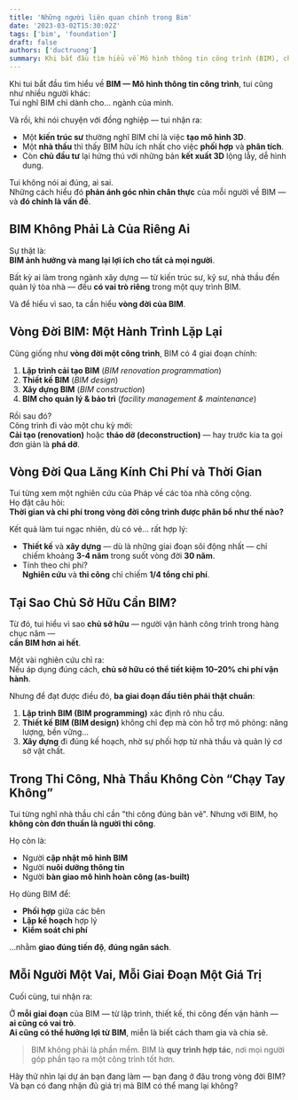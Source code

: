 ```yaml
---
title: 'Những người liên quan chính trong Bim'
date: '2023-03-02T15:30:02Z'
tags: ['bim', 'foundation']
draft: false
authors: ['ductruong']
summary: Khi bắt đầu tìm hiểu về Mô hình thông tin công trình (BIM), chúng ta có xu hướng chỉ xem xét BIM dành cho lĩnh vực cụ thể của mình.
---
```


Khi tui bắt đầu tìm hiểu về **BIM — Mô hình thông tin công trình**, tui cũng như nhiều người khác:  
Tui nghĩ BIM chỉ dành cho… ngành của mình.

Và rồi, khi nói chuyện với đồng nghiệp — tui nhận ra:

- Một **kiến trúc sư** thường nghĩ BIM chỉ là việc **tạo mô hình 3D**.
- Một **nhà thầu** thì thấy BIM hữu ích nhất cho việc **phối hợp** và **phân tích**.
- Còn **chủ đầu tư** lại hứng thú với những bản **kết xuất 3D** lộng lẫy, dễ hình dung.

Tui không nói ai đúng, ai sai.  
Những cách hiểu đó **phản ánh góc nhìn chân thực** của mỗi người về BIM — và **đó chính là vấn đề**.

## BIM Không Phải Là Của Riêng Ai

Sự thật là:  
**BIM ảnh hưởng và mang lại lợi ích cho tất cả mọi người**.

Bất kỳ ai làm trong ngành xây dựng — từ kiến trúc sư, kỹ sư, nhà thầu đến quản lý tòa nhà — đều **có vai trò riêng** trong một quy trình BIM.

Và để hiểu vì sao, ta cần hiểu **vòng đời của BIM**.

## Vòng Đời BIM: Một Hành Trình Lặp Lại

Cũng giống như **vòng đời một công trình**, BIM có 4 giai đoạn chính:

1. **Lập trình cải tạo BIM** (_BIM renovation programmation_)
2. **Thiết kế BIM** (_BIM design_)
3. **Xây dựng BIM** (_BIM construction_)
4. **BIM cho quản lý & bảo trì** (_facility management & maintenance_)

Rồi sau đó?  
Công trình đi vào một chu kỳ mới:  
**Cải tạo (renovation)** hoặc **tháo dỡ (deconstruction)** — hay trước kia ta gọi đơn giản là **phá dỡ**.

## Vòng Đời Qua Lăng Kính Chi Phí và Thời Gian

Tui từng xem một nghiên cứu của Pháp về các tòa nhà công cộng.  
Họ đặt câu hỏi:  
**Thời gian và chi phí trong vòng đời công trình được phân bổ như thế nào?**

Kết quả làm tui ngạc nhiên, dù có vẻ… rất hợp lý:

- **Thiết kế** và **xây dựng** — dù là những giai đoạn sôi động nhất — chỉ chiếm khoảng **3-4 năm** trong suốt vòng đời **30 năm**.
- Tính theo chi phí?  
  **Nghiên cứu** và **thi công** chỉ chiếm **1/4 tổng chi phí**.

## Tại Sao Chủ Sở Hữu Cần BIM?

Từ đó, tui hiểu vì sao **chủ sở hữu** — người vận hành công trình trong hàng chục năm —  
**cần BIM hơn ai hết**.

Một vài nghiên cứu chỉ ra:  
Nếu áp dụng đúng cách, **chủ sở hữu có thể tiết kiệm 10–20% chi phí vận hành**.

Nhưng để đạt được điều đó, **ba giai đoạn đầu tiên phải thật chuẩn**:

1. **Lập trình BIM (BIM programming)** xác định rõ nhu cầu.
2. **Thiết kế BIM (BIM design)** không chỉ đẹp mà còn hỗ trợ mô phỏng: năng lượng, bền vững...
3. **Xây dựng** đi đúng kế hoạch, nhờ sự phối hợp từ nhà thầu và quản lý cơ sở vật chất.

## Trong Thi Công, Nhà Thầu Không Còn “Chạy Tay Không”

Tui từng nghĩ nhà thầu chỉ cần "thi công đúng bản vẽ". Nhưng với BIM, họ **không còn đơn thuần là người thi công**.

Họ còn là:

- Người **cập nhật mô hình BIM**
- Người **nuôi dưỡng thông tin**
- Người **bàn giao mô hình hoàn công (as-built)**

Họ dùng BIM để:

- **Phối hợp** giữa các bên
- **Lập kế hoạch** hợp lý
- **Kiểm soát chi phí**

…nhằm **giao đúng tiến độ**, **đúng ngân sách**.

## Mỗi Người Một Vai, Mỗi Giai Đoạn Một Giá Trị

Cuối cùng, tui nhận ra:

Ở **mỗi giai đoạn** của BIM — từ lập trình, thiết kế, thi công đến vận hành —  
**ai cũng có vai trò**.  
**Ai cũng có thể hưởng lợi từ BIM**, miễn là biết cách tham gia và chia sẻ.

> BIM không phải là phần mềm.
> BIM là **quy trình hợp tác**, nơi mọi người góp phần tạo ra một công trình tốt hơn.

Hãy thử nhìn lại dự án bạn đang làm — bạn đang ở đâu trong vòng đời BIM? Và bạn có đang nhận đủ giá trị mà BIM có thể mang lại không?
